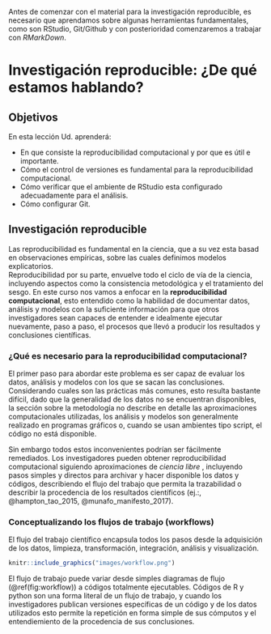 Antes de comenzar con el material para la investigación reproducible, es necesario que 
aprendamos sobre algunas herramientas fundamentales, como son RStudio, Git/Github y con 
posterioridad comenzaremos a trabajar con _RMarkDown_.

# Investigación reproducible: ¿De qué estamos hablando?

## Objetivos

En esta lección Ud. aprenderá:

- En que consiste la reproducibilidad computacional y por que es útil e importante. 
- Cómo el control de versiones es fundamental para la reproducibilidad computacional.
- Cómo verificar que el ambiente de RStudio esta configurado adecuadamente para el análisis.
- Cómo configurar Git.

## Investigación reproducible

Las reproducibilidad es fundamental en la ciencia, que a su vez esta basad en observaciones empíricas, 
sobre las cuales definimos modelos explicatorios.  
Reproducibilidad por su parte, envuelve todo el ciclo de vía de la ciencia, incluyendo aspectos como la 
consistencia metodológica y el tratamiento del sesgo. En este curso nos vamos a enfocar en la 
**reproducibilidad computacional**, esto entendido como la habilidad de documentar datos, análisis y 
modelos con la suficiente información para que otros investigadores sean capaces de entender e
idealmente ejecutar nuevamente, paso a paso, el procesos que llevó a producir los resultados y 
conclusiones científicas.

### ¿Qué es necesario para la reproducibilidad computacional?

El primer paso para abordar este problema es ser capaz de evaluar los datos, 
análisis y modelos con los que se sacan las conclusiones.  Considerando cuales son las 
prácticas más comunes, esto resulta bastante difícil, dado que la generalidad de los 
datos no se encuentran disponibles, la sección sobre la metodología no 
describe en detalle las aproximaciones computacionales utilizadas, 
los análisis y modelos son generalmente realizado en programas gráficos o, cuando 
se usan ambientes tipo script, el código no está disponible.

Sin embargo todos estos inconvenientes podrían ser fácilmente remediados. 
Los investigadores pueden obtener reproducibilidad computacional siguiendo 
aproximaciones de _ciencia libre_ , incluyendo pasos simples y directos para 
archivar y hacer disponible los datos y códigos, describiendo el flujo del trabajo
que permita la trazabilidad o describir la procedencia de los
resultados científicos (ej.:, @hampton_tao_2015, @munafo_manifesto_2017).

### Conceptualizando los flujos de trabajo (workflows)

El flujo del trabajo científico encapsula todos los pasos desde la 
adquisición de los datos, limpieza, transformación, integración, análisis y 
visualización.  

```r
knitr::include_graphics("images/workflow.png")
```

El flujo de trabajo puede variar desde simples diagramas de flujo (\@ref(fig:workflow))
a códigos totalmente ejecutables. Códigos de R y python son una forma literal de un flujo
de trabajo, y cuando los investigadores publican versiones específicas de un código y
de los datos utilizados esto permite la repetición en forma simple de sus 
cómputos y el entendiemiento de la procedencia de sus conclusiones.
